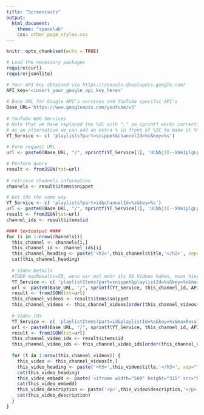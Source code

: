 ```yaml
---
title: "Screencasts"
output:
  html_document:
    theme: "spacelab"
    css: other_page_styles.css
---
```


```r
knitr::opts_chunk$set(echo = TRUE)

# Load the necessary packages
require(curl)
require(jsonlite)

```

```r
 
# Your API key obtained via https://console.developers.google.com/ 
API_key='<insert_your_google_api_key_here>'
 
# Base URL for Google API's services and YouTube specific API's
Base_URL='https://www.googleapis.com/youtube/v3'
 
# YouTube Web Services
# Note that we have replaced the %2C with "," so sprintf works correctly with it
# as an alternative we can add an extra % in front of %2C to make it %%2C
YT_Service <- c( 'playlists?part=snippet&channelId=%s&key=%s')
 
# Form request URL
url <- paste0(Base_URL, "/", sprintf(YT_Service[1], 'UCNhj3I--Xhm1plgLpR2V2Cw', API_key))

# Perform query
result <- fromJSON(txt=url)
 
# retrieve channels information
channels <- result$items$snippet

# Get ids the same way
YT_Service <- c( 'playlists?part=id&channelId=%s&key=%s')
url <- paste0(Base_URL, "/", sprintf(YT_Service[1], 'UCNhj3I--Xhm1plgLpR2V2Cw', API_key))
result <- fromJSON(txt=url)
channel_ids <- result$items$id

```

```r
#### textoutput ####
for (i in 1:nrow(channels)){
  this_channel <- channels[i,]
  this_channel_id <- channel_ids[i]
  this_channel_heading <- paste('<h2>',this_channel$title,'</h2>', sep="")
  cat(this_channel_heading)
  
  # Video Details
  #TODO maxResults=50, wenn wir mal mehr als 50 Videos haben, muss hier eine Lösung gefunden werden.
  YT_Service <- c( 'playlistItems?part=snippet&playlistId=%s&key=%s&maxResults=50')
  url <- paste0(Base_URL, "/", sprintf(YT_Service, this_channel_id, API_key))
  result <- fromJSON(txt=url)
  this_channel_videos <- result$items$snippet
  this_channel_videos <- this_channel_videos[order(this_channel_videos$title),]
  
  # Video Ids
  YT_Service <- c( 'playlistItems?part=id&playlistId=%s&key=%s&maxResults=50')
  url <- paste0(Base_URL, "/", sprintf(YT_Service, this_channel_id, API_key))
  result <- fromJSON(txt=url)
  this_channel_video_ids <- result$items$id
  this_channel_video_ids <- this_channel_video_ids[order(this_channel_videos$title)]
  
  for (t in 1:nrow(this_channel_videos)) {
    this_video <- this_channel_videos[t,]
    this_video_heading <- paste('<h3>',this_video$title,'</h3>', sep="")
    cat(this_video_heading)
    this_video_embedd <- paste('<iframe width="560" height="315" src="https://www.youtube.com/embed/',this_video$resourceId$videoId,'" frameborder="0" allow="autoplay; encrypted-media" allowfullscreen></iframe>', sep="")
    cat(this_video_embedd)
    this_video_description <- paste('<p>',this_video$description,'</p>', sep="")
    cat(this_video_description)
  }
}
```
